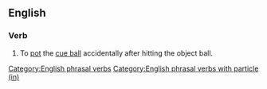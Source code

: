 ==English==

===Verb===
{{infl|en|verb|head=[[go]] [[in]] [[off]]}}

# {{context|snooker|pool}} To [[pot]] the [[cue ball]] accidentally after hitting the object ball.

[[Category:English phrasal verbs]]
[[Category:English phrasal verbs with particle (in)]]